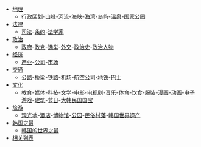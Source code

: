 *[[:category:韓國地理|地理]]
**[[:Category:韓國行政區劃|行政区划]]-[[:Category:韓國山峰‎|山峰‎]]-[[:Category:韓國河流|河流‎]]-[[:Category:韓國海峽|海峡‎]]-[[:Category:韓國海灣‎|海湾‎]]-[[:Category:韓國島嶼‎|岛屿‎]]-[[:Category:韓國溫泉|温泉‎]]-[[:Category:韓國國家公園|国家公园‎]] 
*[[:Category:韓國法律|法律]]
**[[:Category:韩国司法|司法]]-[[:Category:韓國條約|条约]]-[[:Category:韓國法學家‎‎|法学家‎]]
*[[:category:韓國政治‎|政治]]
**[[:Category:韓國政府‎|政府‎]]-[[:Category:韩国政党‎|政党‎‎]]-[[:Category:韓國選舉‎|选举‎]]-[[:Category:韩国外交‎‎|外交‎]]-[[:Category:韩国政治史‎|政治史‎‎]]-[[:Category:韓國政治人物‎|政治人物‎‎]] 
*[[:category:韓國經濟‎|经济]]
**[[:Category:韩国产业‎|产业‎]]-[[:Category:韓國公司‎‎|公司‎‎‎]]-[[:Category:韩国市场|市场]]
*[[:category:韓國交通|交通‎]]
**[[:Category:韓國公路‎‎|公路‎]]-[[:Category:韓國橋樑‎‎|桥梁‎‎]]-[[:Category:韓國鐵路‎|铁路‎]]-[[:Category:韩国机场‎‎‎|机场‎‎]]-[[:Category:韓國航空公司‎‎|航空公司‎‎]]-[[:Category:韩国地铁‎‎|地铁‎‎‎]]-[[:Category:韩国巴士‎‎|巴士‎‎‎]] 
*[[:category:韓國文化|文化]]
**[[:category:韓國教育|教育]]-[[:Category:韓國媒體|媒体]]-[[:category:韩国科技|科技]]-[[:Category:韓國文學‎‎‎|文学‎‎]]-[[:Category:韓國電影‎|电影‎]]-[[:Category:韓國電視劇‎‎‎‎|电视剧‎‎]]-[[:Category:韓國音樂‎‎‎|音乐‎‎]]-[[:Category:韓國體育‎‎|体育‎‎‎]]-[[:Category:韓國飲食‎‎‎|饮食‎‎‎]]-[[:Category:韓國服裝‎‎‎|服裝‎]]-[[:Category:韓國漫畫‎‎‎|漫画‎‎‎]]-[[:Category:韓國動畫‎‎|动画‎‎‎]]-[[:Category:韩国电子游戏界|电子游戏]]-[[:Category:韓國建築‎‎‎|建筑‎‎‎]]-[[:Category:大韓民國節日‎‎|节日‎‎‎]]-[[:Category:大韩民国国宝‎|大韩民国国宝]] 
*[[:category:韓國旅遊|旅游‎]] 
**[[:Category:韓國旅遊景點|观光地]]-[[:Category:韩国酒店‎‎‎‎|酒店‎‎‎‎]]-[[:Category:韩国博物馆‎‎‎‎|博物馆‎‎‎]]-[[:Category:韓國公園‎|公园‎]]-[[:Category:韓國民俗村落‎‎‎‎‎|民俗村落‎‎‎]]-[[:category:韩国世界遗产‎|韩国世界遗产]]
*[[:category:韩国之最|韩国之最]]
**[[:category:韩国的世界之最|韩国的世界之最]]
*[[:category:韓國相關列表‎|相关列表]]